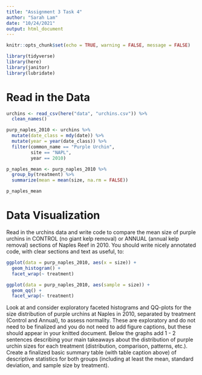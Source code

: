 ```yaml
---
title: "Assignment 3 Task 4"
author: "Sarah Lam"
date: "10/24/2021"
output: html_document
---
```


```r
knitr::opts_chunk$set(echo = TRUE, warning = FALSE, message = FALSE)

library(tidyverse)
library(here)
library(janitor)
library(lubridate)
```

# Read in the Data 

```r
urchins <- read_csv(here("data", "urchins.csv")) %>% 
  clean_names()

purp_naples_2010 <- urchins %>% 
  mutate(date_class = mdy(date)) %>% 
  mutate(year = year(date_class)) %>% 
  filter(common_name == "Purple Urchin",
         site == "NAPL", 
         year == 2010)

p_naples_mean <- purp_naples_2010 %>% 
  group_by(treatment) %>% 
  summarize(mean = mean(size, na.rm = FALSE))

p_naples_mean
```

# Data Visualization 

Read in the urchins data and write code to compare the mean size of purple urchins in CONTROL (no giant kelp removal) or ANNUAL (annual kelp removal) sections of Naples Reef in 2010. You should write nicely annotated code, with clear sections and text as useful, to: 
```r
ggplot(data = purp_naples_2010, aes(x = size)) +
  geom_histogram() +
  facet_wrap(~ treatment)
```

```r
ggplot(data = purp_naples_2010, aes(sample = size)) +
  geom_qq() +
  facet_wrap(~ treatment)
```

Look at and consider exploratory faceted histograms and QQ-plots for the size distribution of purple urchins at Naples in 2010, separated by treatment (Control and Annual), to assess normality. These are exploratory and do not need to be finalized and you do not need to add figure captions, but these should appear in your knitted document. Below the graphs add 1 - 2 sentences describing your main takeaways about the distribution of purple urchin sizes for each treatment (distribution, comparison, patterns, etc.). 
Create a finalized basic summary table (with table caption above) of descriptive statistics for both groups (including at least the mean, standard deviation, and sample size by treatment). 
